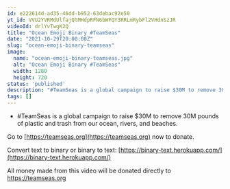 ```yaml
---
id: e222614d-ad35-46dd-b952-63debac92e50
yt_id: VVU2YVRMdUlfajQtMHdpRFN6bWFQY3RRLmRybFl2VHdnSzJR
videoId: drlYvTwgK2Q
title: "Ocean Emoji Binary #TeamSeas"
date: "2021-10-29T20:00:08Z"
slug: "ocean-emoji-binary-teamseas"
image: 
  name: "ocean-emoji-binary-teamseas.jpg"
  alt: "Ocean Emoji Binary #TeamSeas"
  width: 1280
  height: 720
status: 'published'
description: "#TeamSeas is a global campaign to raise $30M to remove 30M pounds of plastic and trash from our ocean, rivers, and beaches."
tags: []
---
```


* #TeamSeas is a global campaign to raise $30M to remove 30M pounds of plastic and trash from our ocean, rivers, and beaches.

Go to [https://teamseas.org](https://teamseas.org) now to donate. 

Convert text to binary or binary to text: [https://binary-text.herokuapp.com/](https://binary-text.herokuapp.com/)

All money made from this video will be donated directly to https://teamseas.org
